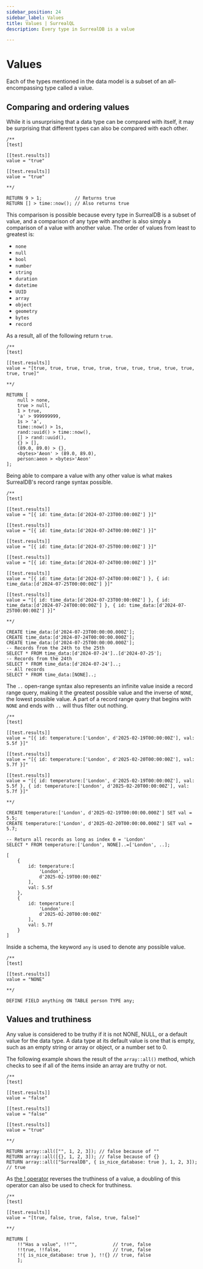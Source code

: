 ```yaml
---
sidebar_position: 24
sidebar_label: Values
title: Values | SurrealQL
description: Every type in SurrealDB is a value

---
```


# Values

Each of the types mentioned in the data model is a subset of an all-encompassing type called a value.

## Comparing and ordering values

While it is unsurprising that a data type can be compared with itself, it may be surprising that different types can also be compared with each other.

```surql
/**
[test]

[[test.results]]
value = "true"

[[test.results]]
value = "true"

**/

RETURN 9 > 1;            // Returns true
RETURN [] > time::now(); // Also returns true
```

This comparison is possible because every type in SurrealDB is a subset of value, and a comparison of any type with another is also simply a comparison of a value with another value. The order of values from least to greatest is:

* `none`
* `null`
* `bool`
* `number`
* `string`
* `duration`
* `datetime`
* `UUID`
* `array`
* `object`
* `geometry`
* `bytes`
* `record`

As a result, all of the following return `true`.

```surql
/**
[test]

[[test.results]]
value = "[true, true, true, true, true, true, true, true, true, true, true, true]"

**/

RETURN [
    null > none,
    true > null,
    1 > true,
    'a' > 999999999,
    1s > 'a',
    time::now() > 1s,
    rand::uuid() > time::now(),
    [] > rand::uuid(),
    {} > [],
    (89.0, 89.0) > {},
    <bytes>'Aeon' > (89.0, 89.0),
    person:aeon > <bytes>'Aeon'
];
```

Being able to compare a value with any other value is what makes SurrealDB's record range syntax possible.

```surql
/**
[test]

[[test.results]]
value = "[{ id: time_data:[d'2024-07-23T00:00:00Z'] }]"

[[test.results]]
value = "[{ id: time_data:[d'2024-07-24T00:00:00Z'] }]"

[[test.results]]
value = "[{ id: time_data:[d'2024-07-25T00:00:00Z'] }]"

[[test.results]]
value = "[{ id: time_data:[d'2024-07-24T00:00:00Z'] }]"

[[test.results]]
value = "[{ id: time_data:[d'2024-07-24T00:00:00Z'] }, { id: time_data:[d'2024-07-25T00:00:00Z'] }]"

[[test.results]]
value = "[{ id: time_data:[d'2024-07-23T00:00:00Z'] }, { id: time_data:[d'2024-07-24T00:00:00Z'] }, { id: time_data:[d'2024-07-25T00:00:00Z'] }]"

**/

CREATE time_data:[d'2024-07-23T00:00:00.000Z'];
CREATE time_data:[d'2024-07-24T00:00:00.000Z'];
CREATE time_data:[d'2024-07-25T00:00:00.000Z'];
-- Records from the 24th to the 25th
SELECT * FROM time_data:[d'2024-07-24']..[d'2024-07-25'];
-- Records from the 24th
SELECT * FROM time_data:[d'2024-07-24']..;
-- All records
SELECT * FROM time_data:[NONE]..;
```

The `..` open-range syntax also represents an infinite value inside a record range query, making it the greatest possible value and the inverse of `NONE`, the lowest possible value. A part of a record range query that begins with `NONE` and ends with `..` will thus filter out nothing.

```surql
/**
[test]

[[test.results]]
value = "[{ id: temperature:['London', d'2025-02-19T00:00:00Z'], val: 5.5f }]"

[[test.results]]
value = "[{ id: temperature:['London', d'2025-02-20T00:00:00Z'], val: 5.7f }]"

[[test.results]]
value = "[{ id: temperature:['London', d'2025-02-19T00:00:00Z'], val: 5.5f }, { id: temperature:['London', d'2025-02-20T00:00:00Z'], val: 5.7f }]"

**/

CREATE temperature:['London', d'2025-02-19T00:00:00.000Z'] SET val = 5.5;
CREATE temperature:['London', d'2025-02-20T00:00:00.000Z'] SET val = 5.7;

-- Return all records as long as index 0 = 'London'
SELECT * FROM temperature:['London', NONE]..=['London', ..];
```

```surql title="Output"
[
	{
		id: temperature:[
			'London',
			d'2025-02-19T00:00:00Z'
		],
		val: 5.5f
	},
	{
		id: temperature:[
			'London',
			d'2025-02-20T00:00:00Z'
		],
		val: 5.7f
	}
]
```

Inside a schema, the keyword `any` is used to denote any possible value.

```surql
/**
[test]

[[test.results]]
value = "NONE"

**/

DEFINE FIELD anything ON TABLE person TYPE any;
```

## Values and truthiness

Any value is considered to be truthy if it is not NONE, NULL, or a default value for the data type. A data type at its default value is one that is empty, such as an empty string or array or object, or a number set to 0.

The following example shows the result of the `array::all()` method, which checks to see if all of the items inside an array are truthy or not.

```surql
/**
[test]

[[test.results]]
value = "false"

[[test.results]]
value = "false"

[[test.results]]
value = "true"

**/

RETURN array::all(["", 1, 2, 3]); // false because of ""
RETURN array::all([{}, 1, 2, 3]); // false because of {}
RETURN array::all(["SurrealDB", { is_nice_database: true }, 1, 2, 3]);  // true
```

As [the ! operator](/docs/surrealql/operators) reverses the truthiness of a value, a doubling of this operator can also be used to check for truthiness.

```surql
/**
[test]

[[test.results]]
value = "[true, false, true, false, true, false]"

**/

RETURN [
    !!"Has a value", !!"",             // true, false
    !!true, !!false,                   // true, false
    !!{ is_nice_database: true }, !!{} // true, false
    ];
```